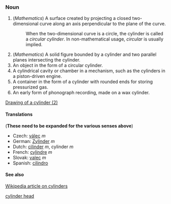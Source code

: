 ===Noun===

# (''Mathematics'') A surface created by projecting a closed two-dimensional curve along an axis perpendicular to the plane of the curve.
#: When the two-dimensional curve is a circle, the cylinder is called a ''circular cylinder''.  In non-mathematical usage, ''circular'' is usually implied.
# (''Mathematics'') A solid figure bounded by a cylinder and two parallel planes intersecting the cylinder.
# An object in the form of a circular cylinder.
# A cylindrical cavity or chamber in a mechanism, such as the cylinders in a piston-driven engine.
# A container in the form of a cylinder with rounded ends for storing pressurized gas.
# An early form of phonograph recording, made on a wax cylinder.
[[image:cylinder.png|Drawing of a cylinder (2)]]

====Translations====
('''These need to be expanded for the various senses above''')

*Czech: [[válec]] ''m''
*German: [[Zylinder]] ''m''
*Dutch: [[cilinder]] ''m'', cylinder ''m''
*French: [[cylindre]] ''m''
*Slovak: [[valec]] ''m''
*Spanish: [[cilindro]]

====See also====
[[w:cylinder|Wikipedia article on cylinders]]

[[cylinder head]]